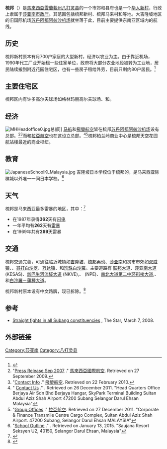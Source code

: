 {{不是|梳邦再也}}
{{Infobox Settlement
|name = 梳邦
|official_name = Subang
|website ={{URL|mbsa.gov.my}}
|settlement_type=市郊
|image_skyline = 
|imagesize=300px
|image_caption=
|pushpin_map=Malaysia Selangor#Malaysia West#Malaysia
|pushpin_label_position=right
|pushpin_map_caption='''梳邦'''在[[雪兰莪州|雪兰莪州]]、[[马来西亚半岛|马来西亚半岛]]和[[马来西亚|马来西亚]]的位置
|subdivision_name={{MAS}}
|subdivision_name1={{Selangor}}
|subdivision_type=[[世界政区索引|国家]]
|subdivision_type1=[[马来西亚州属和联邦直辖区|州属]]
|subdivision_type2=[[马来西亚县份|县]]
|subdivision_name2=[[八打灵县|八打灵县]]
|leader_name=[[莎亚南市政厅|莎亚南市政厅]]
|leader_name1=阿末扎哈林
|leader_name2=[[西华拉沙|西华拉沙]]（[[希盟|希盟]][[公正党|公正党]]）
|leader_title=[[大马地方政府|地方政府]]
|leader_title1=市长
|leader_title2=[[双溪毛糯国会议席|双溪毛糯国会议席]]
|established_title = 创立
|established_date = 1974年
|area_magnitude =
|area_total_sq_mi  =
|area_total_km2 = 200
|population_as_of = 
|population_total = 
|population_density_sq_mi =
|population_density_km2 =
|timezone = [[马来西亚标准时间|马来西亚标准时间]]
|utc_offset = +8
|timezone_DST = 无
|elevation_m =
|elevation_ft =
|coordinates = {{coord|3|9|1.75|N|101|31|52.15|E|display=inline;title}}
|footnotes =
|postal_code_type=[[马来西亚邮政编码|邮编]]
|postal_code=47200
}}

'''梳邦'''（{{lang-ms|Subang}}）是[[馬來西亞|馬來西亞]][[雪蘭莪州|雪蘭莪州]][[八打灵县|八打灵县]]的一个市郊和县府也是一个[[华人新村|华人新村]]，行政上隶属于[[莎亚南市政厅|莎亚南市政厅]]。其范围包括梳邦新村、梳邦马来村和{{tsl|en|Saujana Golf and Country Club|绍嘉娜高尔夫球场}}等地。大吉隆坡地区的旧国际机场[[苏丹阿都阿兹沙机场|苏丹阿都阿兹沙机场]]就坐落于此，目前主要提供东南亚区域内的航线。

==历史==
<!--https://www.kotasubang.com/46/asal-usul-nama-subang 名称由来-->
梳邦新村原本有月700户家庭的大型新村，经济以农业为主。由于靠近机场，1990年代工厂业开始租一些住家单位，政府将大部分农业地段被转为工业地，居民陆续搬到附近花园住宅区，也有一些房子租给外劳，目前只剩约80户居民。<ref>{{cite web|url=http://kl.chinapress.com.my/20190614/%e2%97%a4%e5%a4%a7%e5%9f%8e%e4%ba%8b%e5%a4%b4%e6%9d%a1%e2%97%a2%e5%88%97%e4%b8%ba%e5%b7%a5%e4%b8%9a%e5%9c%b0%e6%ae%b5%ef%bc%8e%e6%9d%91%e6%b0%91%e9%99%86%e7%bb%ad%e6%90%ac%e8%b5%b0-%e6%a2%b3%e9%82%a6/?variant=zh-hans|title=◤大城事头条◢列为工业地段．村民陆续搬走 梳邦新村 会消失吗……-中国报|publisher=|accessdate=2020-06-22|archive-date=2020-06-24|archive-url=https://web.archive.org/web/20200624222145/http://kl.chinapress.com.my/20190614/%E2%97%A4%E5%A4%A7%E5%9F%8E%E4%BA%8B%E5%A4%B4%E6%9D%A1%E2%97%A2%E5%88%97%E4%B8%BA%E5%B7%A5%E4%B8%9A%E5%9C%B0%E6%AE%B5%EF%BC%8E%E6%9D%91%E6%B0%91%E9%99%86%E7%BB%AD%E6%90%AC%E8%B5%B0-%E6%A2%B3%E9%82%A6/?variant=zh-hans|dead-url=no}}</ref>

==主要住宅区==
梳邦区内有许多高尔夫球场如格林玛丽高尔夫球场、{{tsl|en|Kelab Golf Negara Subang|梳邦国家高尔夫球场}}和{{tsl|en|Saujana Golf and Country Club|绍嘉娜高尔夫球场}}。

==经济==
[[File:MHHeadoffice0.jpg|thumb]]总部]]
[[馬來西亞國際航空|马航]]和[[飛螢航空|飛螢航空]]皆在梳邦[[苏丹阿都阿兹沙机场|苏丹阿都阿兹沙机场]]设有总部。<ref>"[http://www.malaysiaairlines.com/my/en/corp/corp/news/news-0709.aspx Press Release Sep 2007] {{Wayback|url=http://www.malaysiaairlines.com/my/en/corp/corp/news/news-0709.aspx |date=20180901215737 }}." [[馬來西亞國際航空|馬來西亞國際航空]]. Retrieved on 27 September 2009.</ref><ref>"[http://www.fireflyz.com.my/contact/contact-info Contact Info] {{Wayback|url=http://www.fireflyz.com.my/contact/contact-info |date=20160814185855 }}." [[飛螢航空|飛螢航空]]. Retrieved on 22 February 2010.</ref>而{{tsl|en|Berjaya Air|成功航空}}和[[拉亞航空|拉亞航空]]也在这设立总部。<ref>"
[https://www.berjaya-air.com/contactus.html Contact Us] {{webarchive|url=https://web.archive.org/web/20120106001107/https://www.berjaya-air.com/contactus.html |date=2012-01-06 }}." {{tsl|en|Berjaya Air}}. Retrieved on 26 December 2011. "Head Quarters Office Berjaya Air Sdn Bhd Berjaya Hangar, SkyPark Terminal Building Sultan Abdul Aziz Shah Airport 47200 Subang Selangor Darul Ehsan Malaysia"</ref><ref>"[http://www.transmile.com/index.asp?im=offices Group Offices] {{webarchive|url=https://web.archive.org/web/20120415032943/http://www.transmile.com/index.asp?im=offices |date=2012-04-15 }}." [[拉亞航空|拉亞航空]]. Retrieved on 27 December 2011. "Corporate & Finance Transmile Centre Cargo Complex, Sultan Abdul Aziz Shah Airport. 47200 Subang, Selangor Darul Ehsan MALAYSIA"</ref>梳邦柏兰岭商业中心是梳邦天空花园航站楼最近的商业枢纽。

==教育==
[[File:JapaneseSchoolKLMalaysia.jpg|thumb]]
吉隆坡日本学校位于梳邦的{{tsl|en|Saujana Golf and Country Club|绍嘉娜高尔夫球场}}，是马来西亚除槟城以外唯一一间日本学校。<ref>"[http://www.jskl.edu.my/HP/page/annai/gaiyo_2.html School Outline] {{webarchive|url=https://web.archive.org/web/20130108105727/http://www.jskl.edu.my/HP/page/annai/gaiyo_2.html |date=2013-01-08 }}." {{tsl|en|Japanese School of Kuala Lumpur}}. Retrieved on January 13, 2015. "Saujana Resort Seksyen U2, 40150, Selangor Darul Ehsan, Malaysia"</ref>

==天气==
梳邦是马来西亚最多雷暴的地区，其中：<ref>{{cite web |url=http://www.met.gov.my/english/education/climate/info.html |title=存档副本 |accessdate=2008-07-28 |deadurl=yes |archiveurl=https://web.archive.org/web/20080320044307/http://www.met.gov.my/english/education/climate/info.html |archivedate=2008-03-20 }}</ref> 
* 在1987年录得'''362'''天有[[闪电|闪电]]
* 一年平均有'''262'''天有[[雷暴|雷暴]]
* 在1969年共有'''269'''天雷暴

==交通==
梳邦交通完善，可通往临近城镇如[[吉隆坡|吉隆坡]]、[[梳邦再也|梳邦再也]]、[[莎亚南|莎亚南]]和灵市市郊如[[双威镇|双威镇]]、{{tsl|en|Ara Damansara|阿拉白沙罗}}、[[哥打白沙罗|哥打白沙罗]]、[[万达镇|万达镇]]、{{tsl|en|Damansara Utama|百乐镇}}和[[珍珠白沙羅|珍珠白沙羅]]。主要道路有 [[联邦大道|联邦大道]]、[[莎亚南大道|莎亚南大道]] (KESAS)、[[新巴生河流域大道|新巴生河流域大道]] (NKVE),、{{tsl|en|New Pantai Expressway|新班底大道}} (NPE)、[[南北大道第二中环衔接大道|南北大道第二中环衔接大道]],、{{tsl|en|Sultan Abdul Aziz Shah Airport Highway|梳邦机场快速公路}}和[[白沙羅－蒲種大道|白沙羅－蒲種大道]]。

梳邦新村原本设有中文路牌，现已拆除。<ref>{{cite web|url=http://kl.chinapress.com.my/20181121/%e6%a2%b3%e9%82%a6%e6%96%b0%e6%9d%9144%e5%8f%8c%e8%af%ad%e8%b7%af%e7%89%8c-%e8%bf%9e%e5%90%8c%e6%9f%b1%e5%ad%90-%e5%85%a8%e6%8b%86%e4%ba%86%ef%bc%81/|title=梳邦新村44双语路牌 连同柱子 全拆了！-中國報|publisher=|accessdate=2020-06-22|archive-date=2020-06-22|archive-url=https://web.archive.org/web/20200622230918/http://kl.chinapress.com.my/20181121/%E6%A2%B3%E9%82%A6%E6%96%B0%E6%9D%9144%E5%8F%8C%E8%AF%AD%E8%B7%AF%E7%89%8C-%E8%BF%9E%E5%90%8C%E6%9F%B1%E5%AD%90-%E5%85%A8%E6%8B%86%E4%BA%86%EF%BC%81/|dead-url=no}}</ref>

==参考==
{{Reflist}}
* [http://thestar.com.my/metro/story.asp?file=/2008/3/7/central/20403881&sec=central Straight fights in all Subang constituencies] {{Wayback|url=http://thestar.com.my/metro/story.asp?file=%2F2008%2F3%2F7%2Fcentral%2F20403881&sec=central |date=20090228225124 }}, The Star, March 7, 2008.
==外部链接==
{{Portal box|马来西亚}}
{{Geographic Location 
 | North = [[双溪毛糯|双溪毛糯]]
 | West = [[莎亚南|莎亚南]]
 | Centre = 梳邦
 | East = [[吉隆坡|吉隆坡]]
 | South = [[梳邦再也|梳邦再也]]和[[八打灵再也|八打灵再也]]
}}
{{雪兰莪}}
[[Category:莎亚南|Category:莎亚南]]
[[Category:八打灵县|Category:八打灵县]]